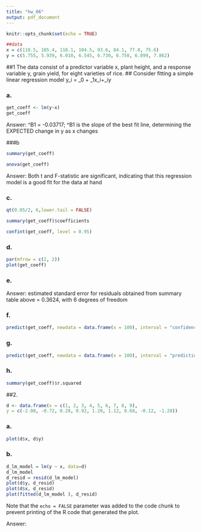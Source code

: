```yaml
---
title: "hw_06"
output: pdf_document
---
```


```r
knitr::opts_chunk$set(echo = TRUE)
```

```r
##data
x = c(110.5, 105.4, 118.1, 104.5, 93.6, 84.1, 77.8, 75.6)
y = c(5.755, 5.939, 6.010, 6.545, 6.730, 6.750, 6.899, 7.862)
```

##1 The data consist of a predictor variable x, plant height, and a response variable y, grain yield, for eight varieties of rice.
##  Consider fitting a simple linear regression model y_i = \beta_0 + \beta_1x_i+\varepsilon_iy 

### a.
```r
get_coeff <- lm(y~x)
get_coeff
```
Answer: ^B1 = -0.03717; ^B1 is the slope of the best fit line, determining the EXPECTED change in y as x changes

###b

```r
summary(get_coeff)
```
```r
anova(get_coeff)
```


Answer: Both t and F-statistic are significant, indicating that this regression model is a good fit for the data at hand

### c.

```r
qt(0.05/2, 6,lower.tail = FALSE)
```
```r
summary(get_coeff)$coefficients
```



```r
confint(get_coeff, level = 0.95)

```


### d.

```r
par(mfrow = c(2, 2))
plot(get_coeff)
```

### e. 

Answer: estimated standard error for residuals obtained from summary table above = 0.3624, with 6 degrees of freedom

### f. 

```r

predict(get_coeff, newdata = data.frame(x = 100), interval = "confidence")
```

### g.
```r
predict(get_coeff, newdata = data.frame(x = 100), interval = "prediction")
```


### h.
```r
summary(get_coeff)$r.squared
```

##2.

```r
d <- data.frame(x = c(1, 2, 3, 4, 5, 6, 7, 8, 9),
y = c(-2.08, -0.72, 0.28, 0.92, 1.20, 1.12, 0.68, -0.12, -1.28))
```

### a. 
```r
plot(d$x, d$y)
```

### b.

```r

d_lm_model = lm(y ~ x, data=d)
d_lm_model
d_resid = resid(d_lm_model)
plot(d$y, d_resid)
plot(d$x, d_resid)
plot(fitted(d_lm_model ), d_resid)
```


Note that the `echo = FALSE` parameter was added to the code chunk to prevent printing of the R code that generated the plot.


Answer: 